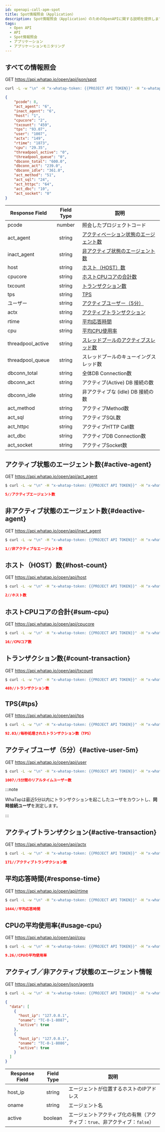 ```yaml
---
id: openapi-call-apm-spot
title: Spot情報照会（Application）
description: Spot情報照会（Application）のためのOpenAPIに関する説明を提供します。
tags:
  - Open API
  - API
  - Spot情報照会
  - アプリケーション
  - アプリケーションモニタリング
---
```


## すべての情報照会

<span class='apitype'>GET</span> https://api.whatap.io/open/api/json/spot

```bash title='command'
curl -L -w "\n" -H "x-whatap-token: {{PROJECT API TOKEN}}" -H "x-whatap-pcode: {{projectCode}}" "https://api.whatap.io/open/api/json/spot"
```

```json title='response'
{
    "pcode": 8,
    "act_agent": "6",
    "inact_agent": "6",
    "host": "1",
    "cpucore": "2",
    "txcount": "459",
    "tps": "93.07",
    "user": "1007",
    "actx": "149",
    "rtime": "1873",
    "cpu": "29.35",
    "threadpool_active": "0",
    "threadpool_queue": "0",
    "dbconn_total": "600.0",
    "dbconn_act": "239.0",
    "dbconn_idle": "361.0",
    "act_method": "51",
    "act_sql": "24",
    "act_httpc": "64",
    "act_dbc": "10",
    "act_socket": "0"
}
```

| Response Field    |            Field Type           | 説明                                      |
| ----------------- | :-----------------------------: | --------------------------------------- |
| pcode             | <span class='api'>number</span> | 照会したプロジェクトコード                           |
| act_agent         | <span class='api'>string</span> | [アクティベーション状態のエージェント数](#active-agent)    |
| inact_agent       | <span class='api'>string</span> | [非アクティブ状態のエージェント数](#deactive-agent)     |
| host              | <span class='api'>string</span> | [ホスト（HOST）数](#host-count)               |
| cpucore           | <span class='api'>string</span> | [ホストCPUコアの合計数](#sum-cpu)                |
| txcount           | <span class='api'>string</span> | [トランザクション数](#count-transaction)         |
| tps               | <span class='api'>string</span> | [TPS](#tps)                             |
| ユーザー              | <span class='api'>string</span> | [アクティブユーザー（5分）](#active-user-5m)        |
| actx              | <span class='api'>string</span> | [アクティブトランザクション](#active-transaction)    |
| rtime             | <span class='api'>string</span> | [平均応答時間](#response-time)                |
| cpu               | <span class='api'>string</span> | [平均CPU使用率](#usage-cpu)                  |
| threadpool_active | <span class='api'>string</span> | [スレッドプールのアクティブスレッド数](#count-threadpool) |
| threadpool_queue  | <span class='api'>string</span> | スレッドプールのキューイングスレッド数                     |
| dbconn_total      | <span class='api'>string</span> | 全体DB Connection数                        |
| dbconn_act        | <span class='api'>string</span> | アクティブ(Active) DB 接続の数                   |
| dbconn_idle       | <span class='api'>string</span> | 非アクティブな (idle) DB 接続の数                  |
| act_method        | <span class='api'>string</span> | アクティブMethod数                            |
| act_sql           | <span class='api'>string</span> | アクティブSQL数                               |
| act_httpc         | <span class='api'>string</span> | アクティブHTTP Call数                         |
| act_dbc           | <span class='api'>string</span> | アクティブDB Connection数                     |
| act_socket        | <span class='api'>string</span> | アクティブSocket数                            |

## アクティブ状態のエージェント数{#active-agent}

<span class='apitype'>GET</span> https://api.whatap.io/open/api/act_agent

```bash title='command'
$ curl -L -w "\n" -H "x-whatap-token: {{PROJECT API TOKEN}}" -H "x-whatap-pcode: {{projectCode}}" "https://api.whatap.io/open/api/act_agent"
```

```json title='response'
5//アクティブエージェント数
```

## 非アクティブ状態のエージェント数{#deactive-agent}

<span class='apitype'>GET</span> https://api.whatap.io/open/api/inact_agent

```bash title='command'
$ curl -L -w "\n" -H "x-whatap-token: {{PROJECT API TOKEN}}" -H "x-whatap-pcode: {{projectCode}}" "https://api.whatap.io/open/api/inact_agent"
```

```json title='response'
1//非アクティブなエージェント数
```

## ホスト（HOST）数{#host-count}

<span class='apitype'>GET</span> https://api.whatap.io/open/api/host

```bash title='command'
$ curl -L -w "\n" -H "x-whatap-token: {{PROJECT API TOKEN}}" -H "x-whatap-pcode: {{projectCode}}" "https://api.whatap.io/open/api/host"
```

```json title='response'
2//ホスト数
```

## ホストCPUコアの合計{#sum-cpu}

<span class='apitype'>GET</span> https://api.whatap.io/open/api/cpucore

```bash title='command'
$ curl -L -w "\n" -H "x-whatap-token: {{PROJECT API TOKEN}}" -H "x-whatap-pcode: {{projectCode}}" "https://api.whatap.io/open/api/cpucore"
```

```json title='response'
16//CPUコア数
```

## トランザクション数{#count-transaction}

<span class='apitype'>GET</span> https://api.whatap.io/open/api/txcount

```bash title='command'
$ curl -L -w "\n" -H "x-whatap-token: {{PROJECT API TOKEN}}" -H "x-whatap-pcode: {{projectCode}}" "https://api.whatap.io/open/api/txcount"
```

```json title='response'
469//トランザクション数
```

## TPS{#tps}

<span class='apitype'>GET</span> https://api.whatap.io/open/api/tps

```bash title='command'
$ curl -L -w "\n" -H "x-whatap-token: {{PROJECT API TOKEN}}" -H "x-whatap-pcode: {{projectCode}}" "https://api.whatap.io/open/api/tps"
```

```json title='response'
92.03//毎秒処理されたトランザクション数（TPS）
```

## アクティブユーザ（5分）{#active-user-5m}

<span class='apitype'>GET</span> https://api.whatap.io/open/api/user

```bash title='command'
$ curl -L -w "\n" -H "x-whatap-token: {{PROJECT API TOKEN}}" -H "x-whatap-pcode: {{projectCode}}" "https://api.whatap.io/open/api/user"
```

```json title='response'
1007//5分間のリアルタイムユーザー数
```

:::note 

WhaTapは最近5分以内にトランザクションを起こしたユーザをカウントし、**同時接続ユーザ**を測定します。

:::

## アクティブトランザクション{#active-transaction}

<span class='apitype'>GET</span> https://api.whatap.io/open/api/actx

```bash title='command'
$ curl -L -w "\n" -H "x-whatap-token: {{PROJECT API TOKEN}}" -H "x-whatap-pcode: {{projectCode}}" "https://api.whatap.io/open/api/actx"
```

```json title='response'
171//アクティブトランザクション数
```

## 平均応答時間{#response-time}

<span class='apitype'>GET</span> https://api.whatap.io/open/api/rtime

```bash title='command'
$ curl -L -w "\n" -H "x-whatap-token: {{PROJECT API TOKEN}}" -H "x-whatap-pcode: {{projectCode}}" "https://api.whatap.io/open/api/rtime"
```

```json title='response'
1644//平均応答時間
```

## CPUの平均使用率{#usage-cpu}

<span class='apitype'>GET</span> https://api.whatap.io/open/api/cpu

```bash title='command'
$ curl -L -w "\n" -H "x-whatap-token: {{PROJECT API TOKEN}}" -H "x-whatap-pcode: {{projectCode}}" "https://api.whatap.io/open/api/cpu"
```

```json title='response'
9.26//CPUの平均使用率
```

## アクティブ／非アクティブ状態のエージェント情報

<span class='apitype'>GET</span> https://api.whatap.io/open/json/agents

```bash title='command'
$ curl -L -w "\n" -H "x-whatap-token: {{PROJECT API TOKEN}}" -H "x-whatap-pcode: {{projectCode}}" "https://api.whatap.io/open/json/agents"
```

```json title='response'
{
  "data": [
    {
      "host_ip": "127.0.0.1",
      "oname": "TC-0-1-8087",
      "active": true
    },
    {
      "host_ip": "127.0.0.1",
      "oname": "TC-0-1-8086",
      "active": true
    }
  ]
}
```

| Response Field |       Field Type                 | 説明                                                       |
| -------------- | :------------------------------: | -------------------------------------------------------- |
| host_ip        |  <span class='api'>string</span> | エージェントが位置するホストのIPアドレス                                    |
| oname          |  <span class='api'>string</span> | エージェント名                                                  |
| active         | <span class='api'>boolean</span> | エージェントアクティブ化の有無（アクティブ：`true`、非アクティブ：`false`）             |
